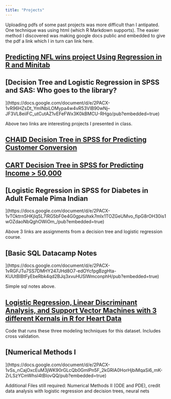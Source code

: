 ```yaml
---
title: "Projects"
---
```

Uploading pdfs of some past projects was more difficult than I antipated. One technique was using html (which R Markdown supports). The easier method I discovered was making google docs public and embedded to give the pdf a link which I in turn can link here.  


## [Predicting NFL wins project Using Regression in R and Minitab](https://docs.google.com/document/d/e/2PACX-1vTWFrmmJz_PnOEXE5Oq2AIr6APWQbTmMuHE3SvXClZcJ5gOge2ZXN24tijibQfWtDjyMGcr8J13TA9J/pub?embedded=true)

## [Decision Tree and Logistic Regression in SPSS and SAS: Who goes to the library?
](https://docs.google.com/document/d/e/2PACX-1vR96HZsDt_YmINbiLOMypa4w4vR53VIB90wNj--JF3VL8eiiFC_utCutAZ1vEFeFWx3K0kBMCU-RHgo/pub?embedded=true)

Above two links are interesting projects I presented in class.




## [CHAID Decision Tree in SPSS for Predicting Customer Conversion ](https://docs.google.com/document/d/e/2PACX-1vSp-JFgHPZZ1gpvHwBWCPJBpTZNQZ-7RcSBuIHoCBUc0kKCUCB7m1vPhqBSsuIJ_ZXcGpTNIbgm-vQp/pub?embedded=true)

## [CART Decision Tree in SPSS for Predicting Income > 50,000 ](https://docs.google.com/document/d/e/2PACX-1vR1mjB4iU-tKdu-bU1ggR6TagT7-vPoxnZ1cDFa1whI7gJIq-rBQUnse-54pmpGzoVvkiervdjZhXlk/pub?embedded=true)

## [Logistic Regression in SPSS for Diabetes in Adult Female Pima Indian
](https://docs.google.com/document/d/e/2PACX-1vTOktrn5HKjIq5L7lRG5bF0e4G0gpeuhxk7mIx1TOZGeUMvo_fipG8rOH30is1wOZdaoNbQghOWiOm_/pub?embedded=true)

Above 3 links are assignments from a decision tree and logistic regression course. 

## [Basic SQL Datacamp Notes
](https://docs.google.com/document/d/e/2PACX-1vRGFJTu7SS7DMHY247JHd8O7-edOYcfpgBzgHta-KUUtBIBtFyEbeRbk4qd2BJq3xvuHUSIWmconphH/pub?embedded=true)

Simple sql notes above.

## [Logistic Regression, Linear Discriminant Analysis, and Support Vector Machines with 3 different Kernals in R for Heart Data](https://docs.google.com/document/d/e/2PACX-1vSyPz7UwZuHJXFFL316q7qxOw3K0UpHQVqsL34UECYmnNY3U-glos5Lfr60s25Pm3Aibd85bJsSOR5O/pub?embedded=true)

Code that runs these three modeling techniques for this dataset. Includes cross validation. 

## [Numerical Methods I
](https://docs.google.com/document/d/e/2PACX-1vSs_nCajOxcEuM3jWK90rGLcQb0GmlPn5F_2kGRlA0HorHjbiMqaSi6_mK-ZrLSzYCmWhsI4tBIovQQ/pub?embedded=true)

Additional Files still required: Numerical Methods II (ODE and PDE), credit data analysis with logistic regression and decision trees, neural nets
